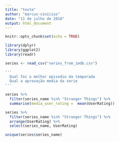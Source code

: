 ```yaml
---
title: "teste"
author: "marcus-vinicius"
date: "11 de julho de 2018"
output: html_document
---
```


```r
knitr::opts_chunk$set(echo = TRUE)
```

```r
library(dplyr)
library(ggplot2)
library(readr)

series <- read_csv("series_from_imdb.csv")

''' 
  Qual foi o melhor episodio da temporada
  Qual a aprovação media da serie
''' 

series %>%
  filter(series_name %in% "Stranger Things") %>%
  summarise(media_user_rating =  mean(UserRating))

series %>%
  filter(series_name %in% "Stranger Things") %>%
  arrange(UserRating) %>%
  select(series_name, UserRating)

unique(series$series_name)
```

